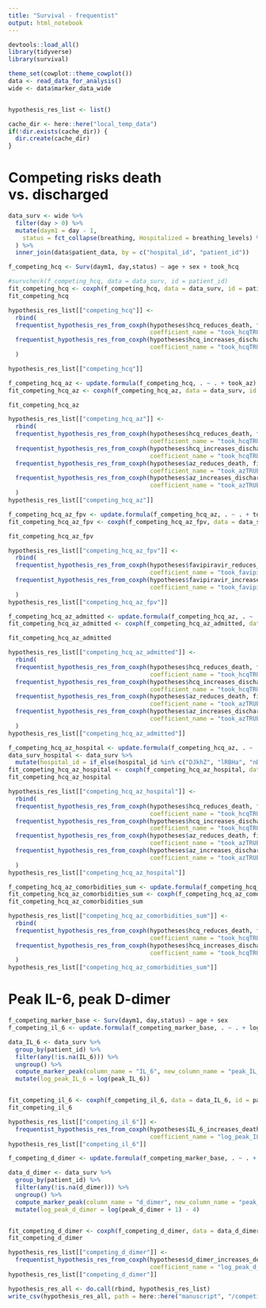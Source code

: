 ---
title: "Survival - frequentist"
output: html_notebook
---


```{r}
devtools::load_all()
library(tidyverse)
library(survival)

theme_set(cowplot::theme_cowplot())
data <- read_data_for_analysis()
wide <- data$marker_data_wide


hypothesis_res_list <- list()

cache_dir <- here::here("local_temp_data")
if(!dir.exists(cache_dir)) {
  dir.create(cache_dir)
}

```

# Competing risks death vs. discharged


```{r}
data_surv <- wide %>%  
  filter(day > 0) %>%
  mutate(daym1 = day - 1,
    status = fct_collapse(breathing, Hospitalized = breathing_levels) %>% factor(ordered = FALSE) %>% fct_relevel("Hospitalized", "Discharged", "Death") %>% fct_explicit_na("Hospitalized")
  ) %>%
  inner_join(data$patient_data, by = c("hospital_id", "patient_id")) 

f_competing_hcq <- Surv(daym1, day,status) ~ age + sex + took_hcq

#survcheck(f_competing_hcq, data = data_surv, id = patient_id)
fit_competing_hcq <- coxph(f_competing_hcq, data = data_surv, id = patient_id)
fit_competing_hcq

hypothesis_res_list[["competing_hcq"]] <-
  rbind(
  frequentist_hypothesis_res_from_coxph(hypotheses$hcq_reduces_death, fit_competing_hcq,
                                        coefficient_name = "took_hcqTRUE", transition = "1:3", adjusted = "age, sex"),
  frequentist_hypothesis_res_from_coxph(hypotheses$hcq_increases_discharged, fit_competing_hcq,
                                        coefficient_name = "took_hcqTRUE", transition = "1:2", adjusted = "age, sex")
  )

hypothesis_res_list[["competing_hcq"]]
```

```{r}
f_competing_hcq_az <- update.formula(f_competing_hcq, . ~ . + took_az)
fit_competing_hcq_az <- coxph(f_competing_hcq_az, data = data_surv, id = patient_id)

fit_competing_hcq_az

hypothesis_res_list[["competing_hcq_az"]] <-
  rbind(
  frequentist_hypothesis_res_from_coxph(hypotheses$hcq_reduces_death, fit_competing_hcq_az,
                                        coefficient_name = "took_hcqTRUE", transition = "1:3", adjusted = "age, sex, az"),
  frequentist_hypothesis_res_from_coxph(hypotheses$hcq_increases_discharged, fit_competing_hcq_az,
                                        coefficient_name = "took_hcqTRUE", transition = "1:2", adjusted = "age, sex, az"),
  frequentist_hypothesis_res_from_coxph(hypotheses$az_reduces_death, fit_competing_hcq_az,
                                        coefficient_name = "took_azTRUE", transition = "1:3", adjusted = "age, sex, hcq"),
  frequentist_hypothesis_res_from_coxph(hypotheses$az_increases_discharged, fit_competing_hcq_az,
                                        coefficient_name = "took_azTRUE", transition = "1:2", adjusted = "age, sex, hcq")
  )
hypothesis_res_list[["competing_hcq_az"]]
```


```{r}
f_competing_hcq_az_fpv <- update.formula(f_competing_hcq_az, . ~ . + took_favipiravir)
fit_competing_hcq_az_fpv <- coxph(f_competing_hcq_az_fpv, data = data_surv, id = patient_id)

fit_competing_hcq_az_fpv

hypothesis_res_list[["competing_hcq_az_fpv"]] <-
  rbind(
  frequentist_hypothesis_res_from_coxph(hypotheses$favipiravir_reduces_death, fit_competing_hcq_az_fpv,
                                        coefficient_name = "took_favipiravirTRUE", transition = "1:3", adjusted = "age, sex, hcq, az", model_check = "Problematic"),
  frequentist_hypothesis_res_from_coxph(hypotheses$favipiravir_increases_discharged, fit_competing_hcq_az_fpv,
                                        coefficient_name = "took_favipiravirTRUE", transition = "1:2", adjusted = "age, sex, hcq, az", model_check = "Problematic")
  )
hypothesis_res_list[["competing_hcq_az_fpv"]]
```

```{r}
f_competing_hcq_az_admitted <- update.formula(f_competing_hcq_az, . ~ . + admitted_for_covid)
fit_competing_hcq_az_admitted <- coxph(f_competing_hcq_az_admitted, data = data_surv, id = patient_id)

fit_competing_hcq_az_admitted

hypothesis_res_list[["competing_hcq_az_admitted"]] <-
  rbind(
  frequentist_hypothesis_res_from_coxph(hypotheses$hcq_reduces_death, fit_competing_hcq_az_admitted,
                                        coefficient_name = "took_hcqTRUE", transition = "1:3", adjusted = "age, sex, admitted, az"),
  frequentist_hypothesis_res_from_coxph(hypotheses$hcq_increases_discharged, fit_competing_hcq_az_admitted,
                                        coefficient_name = "took_hcqTRUE", transition = "1:2", adjusted = "age, sex, admitted, az"),
  frequentist_hypothesis_res_from_coxph(hypotheses$az_reduces_death, fit_competing_hcq_az_admitted,
                                        coefficient_name = "took_azTRUE", transition = "1:3", adjusted = "age, sex, admitted, hcq"),
  frequentist_hypothesis_res_from_coxph(hypotheses$az_increases_discharged, fit_competing_hcq_az_admitted,
                                        coefficient_name = "took_azTRUE", transition = "1:2", adjusted = "age, sex, admitted, hcq")
  )
hypothesis_res_list[["competing_hcq_az_admitted"]]
```

```{r}
f_competing_hcq_az_hospital <- update.formula(f_competing_hcq_az, . ~ . + hospital_id)
data_surv_hospital <- data_surv %>% 
  mutate(hospital_id = if_else(hospital_id %in% c("DJkhZ", "lRBHa", "nDINR"), "small", hospital_id))
fit_competing_hcq_az_hospital <- coxph(f_competing_hcq_az_hospital, data = data_surv_hospital, id = patient_id)
fit_competing_hcq_az_hospital

hypothesis_res_list[["competing_hcq_az_hospital"]] <-
  rbind(
  frequentist_hypothesis_res_from_coxph(hypotheses$hcq_reduces_death, fit_competing_hcq_az_hospital,
                                        coefficient_name = "took_hcqTRUE", transition = "1:3", adjusted = "age, sex, az, hospital"),
  frequentist_hypothesis_res_from_coxph(hypotheses$hcq_increases_discharged, fit_competing_hcq_az_hospital,
                                        coefficient_name = "took_hcqTRUE", transition = "1:2", adjusted = "age, sex, az, hospital"),
  frequentist_hypothesis_res_from_coxph(hypotheses$az_reduces_death, fit_competing_hcq_az_hospital,
                                        coefficient_name = "took_azTRUE", transition = "1:3", adjusted = "age, sex, hcq, hospital"),
  frequentist_hypothesis_res_from_coxph(hypotheses$az_increases_discharged, fit_competing_hcq_az_hospital,
                                        coefficient_name = "took_azTRUE", transition = "1:2", adjusted = "age, sex, hcq, hospital")
  )
hypothesis_res_list[["competing_hcq_az_hospital"]]

```


```{r}
f_competing_hcq_az_comorbidities_sum <- update.formula(f_competing_hcq_az, . ~ . + comorbidities_sum)
fit_competing_hcq_az_comorbidities_sum <- coxph(f_competing_hcq_az_comorbidities_sum, data = data_surv, id = patient_id)
fit_competing_hcq_az_comorbidities_sum

hypothesis_res_list[["competing_hcq_az_comorbidities_sum"]] <-
  rbind(
  frequentist_hypothesis_res_from_coxph(hypotheses$hcq_reduces_death, fit_competing_hcq_az_comorbidities_sum,
                                        coefficient_name = "took_hcqTRUE", transition = "1:3", adjusted = "age, sex, az, comorbidities (sum)"),
  frequentist_hypothesis_res_from_coxph(hypotheses$hcq_increases_discharged, fit_competing_hcq_az_comorbidities_sum,
                                        coefficient_name = "took_hcqTRUE", transition = "1:2", adjusted = "age, sex, az, comorbidities (sum)")
  )
hypothesis_res_list[["competing_hcq_az_comorbidities_sum"]]
```





# Peak IL-6, peak D-dimer


```{r}
f_competing_marker_base <- Surv(daym1, day,status) ~ age + sex
f_competing_il_6 <- update.formula(f_competing_marker_base, . ~ . + log_peak_IL_6)

data_IL_6 <- data_surv %>%
  group_by(patient_id) %>%
  filter(any(!is.na(IL_6))) %>%
  ungroup() %>%
  compute_marker_peak(column_name = "IL_6", new_column_name = "peak_IL_6", initial_value = 1) %>%
  mutate(log_peak_IL_6 = log(peak_IL_6))


fit_competing_il_6 <- coxph(f_competing_il_6, data = data_IL_6, id = patient_id, control = coxph.control(iter.max = 200))
fit_competing_il_6

hypothesis_res_list[["competing_il_6"]] <-
  frequentist_hypothesis_res_from_coxph(hypotheses$IL_6_increases_death, fit_competing_il_6,
                                        coefficient_name = "log_peak_IL_6", transition = "1:3", adjusted = "age, sex", model_check = "Suspicious")
hypothesis_res_list[["competing_il_6"]]
```
```{r}
f_competing_d_dimer <- update.formula(f_competing_marker_base, . ~ . + log_peak_d_dimer)

data_d_dimer <- data_surv %>%
  group_by(patient_id) %>%
  filter(any(!is.na(d_dimer))) %>%
  ungroup() %>%
  compute_marker_peak(column_name = "d_dimer", new_column_name = "peak_d_dimer", initial_value = 0) %>%
  mutate(log_peak_d_dimer = log(peak_d_dimer + 1) - 4)


fit_competing_d_dimer <- coxph(f_competing_d_dimer, data = data_d_dimer, id = patient_id, control = coxph.control(iter.max = 2000))
fit_competing_d_dimer

hypothesis_res_list[["competing_d_dimer"]] <-
  frequentist_hypothesis_res_from_coxph(hypotheses$d_dimer_increases_death, fit_competing_d_dimer,
                                        coefficient_name = "log_peak_d_dimer", transition = "1:3", adjusted = "age, sex", model_check = "Problematic")
hypothesis_res_list[["competing_d_dimer"]]
```


```{r}
hypothesis_res_all <- do.call(rbind, hypothesis_res_list)
write_csv(hypothesis_res_all, path = here::here("manuscript", "/competing_risks_res.csv"))
```
